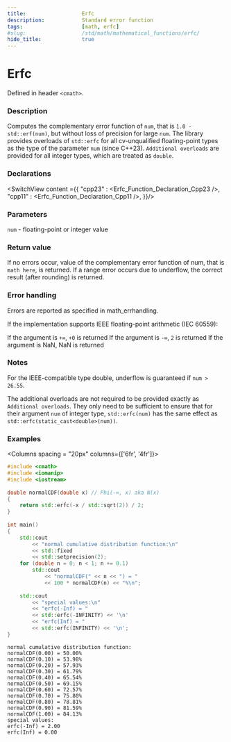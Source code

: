```yaml
---
title:                  Erfc
description:            Standard error function
tags:                   [math, erfc]
#slug:                  /std/math/mathematical_functions/erfc/
hide_title:             true
---
```




# Erfc

Defined in header `<cmath>`.

### Description

Computes the complementary error function of `num`, that is `1.0 - std::erf(num)`, but without loss of precision for large `num`.
The library provides overloads of `std::erfc` for all cv-unqualified floating-point types as the type of the parameter `num` (since C++23).
`Additional overloads` are provided for all integer types, which are treated as `double`.

### Declarations

<SwitchView content ={{
    "cpp23" : <Erfc_Function_Declaration_Cpp23 />,
    "cpp11" : <Erfc_Function_Declaration_Cpp11 />,
}}/>


### Parameters
 
`num` - floating-point or integer value

### Return value
If no errors occur, value of the complementary error function of num, that is `math here`, is returned.
If a range error occurs due to underflow, the correct result (after rounding) is returned.

### Error handling

Errors are reported as specified in math_errhandling.

If the implementation supports IEEE floating-point arithmetic (IEC 60559):

If the argument is `+∞`, `+0` is returned
If the argument is `-∞`, `2` is returned
If the argument is NaN, NaN is returned

### Notes
For the IEEE-compatible type double, underflow is guaranteed if `num > 26.55`.

The additional overloads are not required to be provided exactly as `Additional overloads`. 
They only need to be sufficient to ensure that for their argument `num` of integer type, 
`std::erfc(num)` has the same effect as `std::erfc(static_cast<double>(num))`.


### Examples



<Columns spacing = "20px" columns={['6fr', '4fr']}>
<div>

```cpp
#include <cmath>
#include <iomanip>
#include <iostream>
 
double normalCDF(double x) // Phi(-∞, x) aka N(x)
{
    return std::erfc(-x / std::sqrt(2)) / 2;
}
 
int main()
{
    std::cout 
        << "normal cumulative distribution function:\n"
        << std::fixed 
        << std::setprecision(2);
    for (double n = 0; n < 1; n += 0.1)
        std::cout 
            << "normalCDF(" << n << ") = " 
            << 100 * normalCDF(n) << "%\n";
 
    std::cout 
        << "special values:\n"
        << "erfc(-Inf) = " 
        << std::erfc(-INFINITY) << '\n'
        << "erfc(Inf) = " 
        << std::erfc(INFINITY) << '\n';
}

```

</div>

<div>

```plaintext title="Result"
normal cumulative distribution function:
normalCDF(0.00) = 50.00%
normalCDF(0.10) = 53.98%
normalCDF(0.20) = 57.93%
normalCDF(0.30) = 61.79%
normalCDF(0.40) = 65.54%
normalCDF(0.50) = 69.15%
normalCDF(0.60) = 72.57%
normalCDF(0.70) = 75.80%
normalCDF(0.80) = 78.81%
normalCDF(0.90) = 81.59%
normalCDF(1.00) = 84.13%
special values:
erfc(-Inf) = 2.00
erfc(Inf) = 0.00
```

</div>
</Columns>
